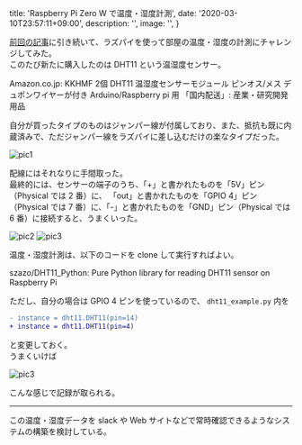 
  title: 'Raspberry Pi Zero W で温度・湿度計測',
  date: '2020-03-10T23:57:11+09:00',
  description: '',
  image: '',
}

[前回の記事](/blog/2020/03/06)に引き続いて、ラズパイを使って部屋の温度・湿度の計測にチャレンジしてみた。  
このたび新たに購入したのは DHT11 という温湿度センサー。

<Link href="https://www.amazon.co.jp/KKHMF-%E6%B8%A9%E6%B9%BF%E5%BA%A6%E3%82%BB%E3%83%B3%E3%82%B5%E3%83%BC%E3%83%A2%E3%82%B8%E3%83%A5%E3%83%BC%E3%83%AB-%E3%83%87%E3%83%A5%E3%83%9D%E3%83%B3%E3%83%AF%E3%82%A4%E3%83%A4%E3%83%BC%E3%81%8C%E4%BB%98%E3%81%8D-Arduino-Raspberry/dp/B082M3CTWG/ref=sr_1_5?__mk_ja_JP=%E3%82%AB%E3%82%BF%E3%82%AB%E3%83%8A&keywords=dht11+raspberry&qid=1583850440&s=industrial&sr=1-5" color target="_blank">Amazon.co.jp: KKHMF 2個 DHT11 温湿度センサーモジュール ピンオス/メス デュポンワイヤーが付き Arduino/Raspberry pi 用 「国内配送」: 産業・研究開発用品</Link>

自分が買ったタイプのものはジャンパー線が付属しており、また、抵抗も既に内蔵済みで、ただジャンパー線をラズパイに差し込むだけの楽なタイプだった。

<Display shadow>
  <img src="/20200310/pic1.jpg" alt="pic1" title="DHT11" />
</Display>

配線にはそれなりに手間取った。  
最終的には、センサーの端子のうち、「+」と書かれたものを「5V」ピン（Physical では 2 番）に、
「out」と書かれたものを「GPIO 4」ピン（Physical では 7 番）に、「-」と書かれたものを「GND」ピン（Physical では 6 番）に接続すると、うまくいった。

<Display shadow>
  <img src="/20200310/pic2.jpg" alt="pic2" title="DHT11をラズパイに接続する" />
</Display>

<Display shadow caption="DHT11をラズパイに接続する">
  <img src="/20200310/pic3.jpg" alt="pic3" title="DHT11をラズパイに接続する" />
</Display>

<br />

温度・湿度計測は、以下のコードを clone して実行すればよい。

<Link href="https://github.com/szazo/DHT11_Python" color target="_blank">szazo/DHT11_Python: Pure Python library for reading DHT11 sensor on Raspberry Pi</Link>

ただし、自分の場合は GPIO 4 ピンを使っているので、
`dht11_example.py` 内を

```diff
- instance = dht11.DHT11(pin=14)
+ instance = dht11.DHT11(pin=4)
```

と変更しておく。  
うまくいけば

<Display shadow caption="計測の様子">
  <img src="/20200310/pic4.jpg" alt="pic3" title="計測の様子" />
</Display>

こんな感じで記録が取られる。

---

この温度・湿度データを slack や Web サイトなどで常時確認できるようなシステムの構築を検討している。






